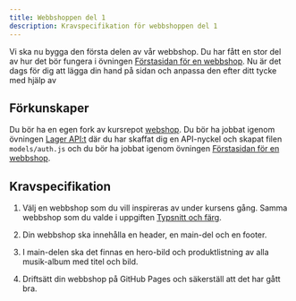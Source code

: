 ```yaml
---
title: Webbshoppen del 1
description: Kravspecifikation för webbshoppen del 1
---
```


Vi ska nu bygga den första delen av vår webbshop. Du har fått en stor del av hur det bör fungera i övningen [Förstasidan för en webbshop](../kunskap/forstasidan_for_en_webbshop). Nu är det dags för dig att lägga din hand på sidan och anpassa den efter ditt tycke med hjälp av 



## Förkunskaper

Du bör ha en egen fork av kursrepot [webshop](https://github.com/dbwebb-jsux/webshop). Du bör ha jobbat igenom övningen [Lager API:t](../kunskap/lager_apit) där du har skaffat dig en API-nyckel och skapat filen `models/auth.js` och du bör ha jobbat igenom övningen [Förstasidan för en webbshop](../kunskap/forstasidan_for_en_webbshop).



## Kravspecifikation

1. Välj en webbshop som du vill inspireras av under kursens gång. Samma webbshop som du valde i uppgiften [Typsnitt och färg](/uppgifter/typsnitt_och_farg).

1. Din webbshop ska innehålla en header, en main-del och en footer.

1. I main-delen ska det finnas en hero-bild och produktlistning av alla musik-album med titel och bild.

1. Driftsätt din webbshop på GitHub Pages och säkerställ att det har gått bra.